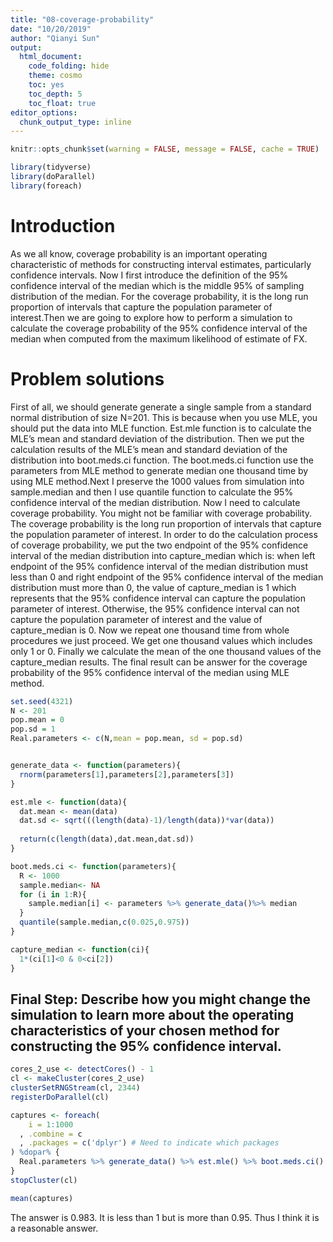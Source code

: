 ```yaml
---
title: "08-coverage-probability"
date: "10/20/2019"
author: "Qianyi Sun"
output:
  html_document:
    code_folding: hide
    theme: cosmo
    toc: yes
    toc_depth: 5
    toc_float: true
editor_options: 
  chunk_output_type: inline
---
```




```r
knitr::opts_chunk$set(warning = FALSE, message = FALSE, cache = TRUE)
```

```r
library(tidyverse)
library(doParallel)
library(foreach)
```

# Introduction
As we all know, coverage probability is an important operating characteristic of methods for constructing interval estimates, particularly confidence intervals. Now I first introduce the definition of the 95% confidence interval of the median which is the middle 95% of sampling distribution of the median. For the coverage probability, it is the long run proportion of intervals that capture the population parameter of interest.Then we are going to explore how to perform a simulation to calculate the coverage probability of the 95% confidence interval of the median when computed from the maximum likelihood of estimate of FX.

# Problem solutions

First of all, we should generate generate a single sample from a standard normal distribution of size N=201. This is because when you use MLE, you should put the data into MLE function. Est.mle function is to calculate the MLE's mean and standard deviation of the distribution. Then we put the calculation results of the MLE's mean and standard deviation of the distribution into boot.meds.ci function. The boot.meds.ci function use the parameters from MLE method to generate median one thousand time by using MLE method.Next I preserve the 1000 values from simulation into sample.median and then I use quantile function to calculate the 95% confidence interval of the median distribution. Now I need to calculate coverage probability. You might not be familiar with coverage probability. The coverage probability is the long run proportion of intervals that capture the population parameter of interest. In order to do the calculation process of coverage probability, we put the two endpoint of the 95% confidence interval of the median distribution into capture_median which is: when left endpoint of the 95% confidence interval of the median distribution must less than 0 and right endpoint of the 95% confidence interval of the median distribution must more than 0, the value of capture_median is 1 which represents that the 95% confidence interval can capture the population parameter of interest. Otherwise, the 95% confidence interval can not capture the population parameter of interest and the value of capture_median is 0. Now we repeat one thousand time from whole procedures we just proceed. We get one thousand values which includes only 1 or 0. Finally we calculate the mean of the one thousand values of the capture_median results. The final result can be answer for the coverage probability of the 95% confidence interval of the median using MLE method.

```r
set.seed(4321)
N <- 201
pop.mean = 0
pop.sd = 1
Real.parameters <- c(N,mean = pop.mean, sd = pop.sd)


generate_data <- function(parameters){
  rnorm(parameters[1],parameters[2],parameters[3])
}

est.mle <- function(data){
  dat.mean <- mean(data)
  dat.sd <- sqrt(((length(data)-1)/length(data))*var(data))
  
  return(c(length(data),dat.mean,dat.sd)) 
}

boot.meds.ci <- function(parameters){
  R <- 1000
  sample.median<- NA
  for (i in 1:R){
    sample.median[i] <- parameters %>% generate_data()%>% median
  }
  quantile(sample.median,c(0.025,0.975))
}

capture_median <- function(ci){
  1*(ci[1]<0 & 0<ci[2])
}
```



## Final Step: Describe how you might change the simulation to learn more about the operating characteristics of your chosen method for constructing the 95% confidence interval.

```r
cores_2_use <- detectCores() - 1
cl <- makeCluster(cores_2_use)
clusterSetRNGStream(cl, 2344)
registerDoParallel(cl)

captures <- foreach(
    i = 1:1000
  , .combine = c
  , .packages = c('dplyr') # Need to indicate which packages
) %dopar% {
  Real.parameters %>% generate_data() %>% est.mle() %>% boot.meds.ci() %>% capture_median()
}
stopCluster(cl)

mean(captures)
```

The answer is 0.983. It is less than 1 but is more than 0.95. Thus I think it is a reasonable answer.



